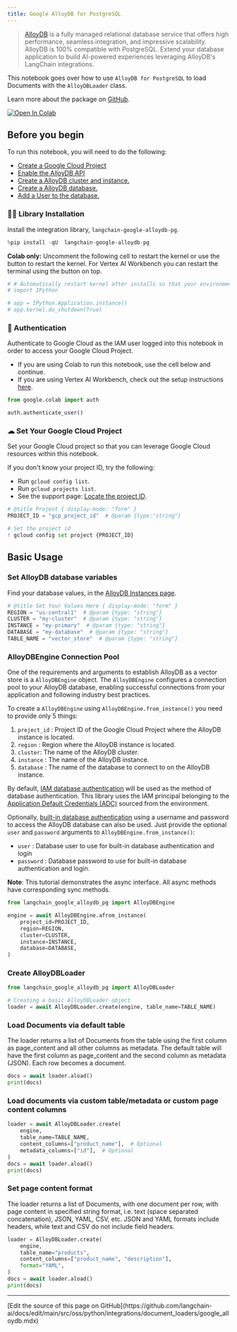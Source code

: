 ```yaml
---
title: Google AlloyDB for PostgreSQL
---
```


> [AlloyDB](https://cloud.google.com/alloydb) is a fully managed relational database service that offers high performance, seamless integration, and impressive scalability. AlloyDB is 100% compatible with PostgreSQL. Extend your database application to build AI-powered experiences leveraging AlloyDB's LangChain integrations.

This notebook goes over how to use `AlloyDB for PostgreSQL` to load Documents with the `AlloyDBLoader` class.

Learn more about the package on [GitHub](https://github.com/googleapis/langchain-google-alloydb-pg-python/).

[![Open In Colab](https://colab.research.google.com/assets/colab-badge.svg)](https://colab.research.google.com/github/googleapis/langchain-google-alloydb-pg-python/blob/main/docs/document_loader.ipynb)

## Before you begin

To run this notebook, you will need to do the following:

* [Create a Google Cloud Project](https://developers.google.com/workspace/guides/create-project)
* [Enable the AlloyDB API](https://console.cloud.google.com/flows/enableapi?apiid=alloydb.googleapis.com)
* [Create a AlloyDB cluster and instance.](https://cloud.google.com/alloydb/docs/cluster-create)
* [Create a AlloyDB database.](https://cloud.google.com/alloydb/docs/quickstart/create-and-connect)
* [Add a User to the database.](https://cloud.google.com/alloydb/docs/database-users/about)

### 🦜🔗 Library Installation

Install the integration library, `langchain-google-alloydb-pg`.

```python
%pip install -qU  langchain-google-alloydb-pg
```

**Colab only:** Uncomment the following cell to restart the kernel or use the button to restart the kernel. For Vertex AI Workbench you can restart the terminal using the button on top.

```python
# # Automatically restart kernel after installs so that your environment can access the new packages
# import IPython

# app = IPython.Application.instance()
# app.kernel.do_shutdown(True)
```

### 🔐 Authentication

Authenticate to Google Cloud as the IAM user logged into this notebook in order to access your Google Cloud Project.

* If you are using Colab to run this notebook, use the cell below and continue.
* If you are using Vertex AI Workbench, check out the setup instructions [here](https://github.com/GoogleCloudPlatform/generative-ai/tree/main/setup-env).

```python
from google.colab import auth

auth.authenticate_user()
```

### ☁ Set Your Google Cloud Project

Set your Google Cloud project so that you can leverage Google Cloud resources within this notebook.

If you don't know your project ID, try the following:

* Run `gcloud config list`.
* Run `gcloud projects list`.
* See the support page: [Locate the project ID](https://support.google.com/googleapi/answer/7014113).

```python
# @title Project { display-mode: "form" }
PROJECT_ID = "gcp_project_id"  # @param {type:"string"}

# Set the project id
! gcloud config set project {PROJECT_ID}
```

## Basic Usage

### Set AlloyDB database variables

Find your database values, in the [AlloyDB Instances page](https://console.cloud.google.com/alloydb/clusters).

```python
# @title Set Your Values Here { display-mode: "form" }
REGION = "us-central1"  # @param {type: "string"}
CLUSTER = "my-cluster"  # @param {type: "string"}
INSTANCE = "my-primary"  # @param {type: "string"}
DATABASE = "my-database"  # @param {type: "string"}
TABLE_NAME = "vector_store"  # @param {type: "string"}
```

### AlloyDBEngine Connection Pool

One of the requirements and arguments to establish AlloyDB as a vector store is a `AlloyDBEngine` object. The `AlloyDBEngine`  configures a connection pool to your AlloyDB database, enabling successful connections from your application and following industry best practices.

To create a `AlloyDBEngine` using `AlloyDBEngine.from_instance()` you need to provide only 5 things:

1. `project_id` : Project ID of the Google Cloud Project where the AlloyDB instance is located.
1. `region` : Region where the AlloyDB instance is located.
1. `cluster`: The name of the AlloyDB cluster.
1. `instance` : The name of the AlloyDB instance.
1. `database` : The name of the database to connect to on the AlloyDB instance.

By default, [IAM database authentication](https://cloud.google.com/alloydb/docs/connect-iam) will be used as the method of database authentication. This library uses the IAM principal belonging to the [Application Default Credentials (ADC)](https://cloud.google.com/docs/authentication/application-default-credentials) sourced from the environment.

Optionally, [built-in database authentication](https://cloud.google.com/alloydb/docs/database-users/about) using a username and password to access the AlloyDB database can also be used. Just provide the optional `user` and `password` arguments to `AlloyDBEngine.from_instance()`:

* `user` : Database user to use for built-in database authentication and login
* `password` : Database password to use for built-in database authentication and login.

**Note**: This tutorial demonstrates the async interface. All async methods have corresponding sync methods.

```python
from langchain_google_alloydb_pg import AlloyDBEngine

engine = await AlloyDBEngine.afrom_instance(
    project_id=PROJECT_ID,
    region=REGION,
    cluster=CLUSTER,
    instance=INSTANCE,
    database=DATABASE,
)
```

### Create AlloyDBLoader

```python
from langchain_google_alloydb_pg import AlloyDBLoader

# Creating a basic AlloyDBLoader object
loader = await AlloyDBLoader.create(engine, table_name=TABLE_NAME)
```

### Load Documents via default table

The loader returns a list of Documents from the table using the first column as page_content and all other columns as metadata. The default table will have the first column as
page_content and the second column as metadata (JSON). Each row becomes a document.

```python
docs = await loader.aload()
print(docs)
```

### Load documents via custom table/metadata or custom page content columns

```python
loader = await AlloyDBLoader.create(
    engine,
    table_name=TABLE_NAME,
    content_columns=["product_name"],  # Optional
    metadata_columns=["id"],  # Optional
)
docs = await loader.aload()
print(docs)
```

### Set page content format

The loader returns a list of Documents, with one document per row, with page content in specified string format, i.e. text (space separated concatenation), JSON, YAML, CSV, etc. JSON and YAML formats include headers, while text and CSV do not include field headers.

```python
loader = AlloyDBLoader.create(
    engine,
    table_name="products",
    content_columns=["product_name", "description"],
    format="YAML",
)
docs = await loader.aload()
print(docs)
```

---

<Callout icon="pen-to-square" iconType="regular">
  [Edit the source of this page on GitHub](https://github.com/langchain-ai/docs/edit/main/src/oss/python/integrations/document_loaders/google_alloydb.mdx)
</Callout>
